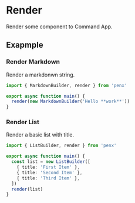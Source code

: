 # Render

Render some component to Command App.

## Exapmple

### Render Markdown

Render a markdonwn string.

```ts
import { MarkdownBuilder, render } from 'penx'

export async function main() {
  render(new MarkdownBuilder('Hello **work**'))
}
```

### Render List

Render a basic list with title.

```ts
import { ListBuilder, render } from 'penx'

export async function main() {
  const list = new ListBuilder([
    { title: 'First Item' },
    { title: 'Second Item' },
    { title: 'Third Item' },
  ])
  render(list)
}
```
